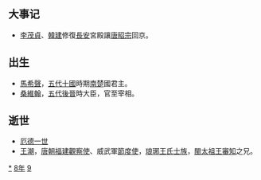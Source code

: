 {{yearTOC|898|唐'''[[乾寧|-{乾}-寧]]五年'''，'''[[光化|光化]]元年'''；南诏'''[[中兴_(舜化贞)|中兴]]二年'''；日本'''[[寬平|寬平]]十年'''，'''[[昌泰_(醍醐天皇)|昌泰]]元年'''}}

== 大事记 ==
*[[李茂貞|李茂貞]]、[[韓建|韓建]]修復[[長安|長安]]宮殿讓[[唐昭宗|唐昭宗]]回京。

== 出生 ==
* [[馬希聲|馬希聲]]，[[五代十國|五代十國]]時期[[南楚|南楚]]國君主。
* [[桑維翰|桑維翰]]，[[五代|五代]][[後晉|後晉]]時大臣，官至宰相。

== 逝世 ==
{{Wikisource year mention}}
* [[厄德一世_(西法蘭克)|厄德一世]]
* [[王潮|王潮]]，[[唐朝|唐朝]][[福建|福建]][[觀察使|觀察使]]、威武軍[[節度使|節度使]]，[[琅琊王氏|琅琊王氏]][[士族_(中国)|士族]]，[[閩太祖|閩太祖]][[王審知|王審知]]之兄。

[[Category:898年|*]]
[[Category:890年代|8年]]
[[Category:9世纪各年|9]]